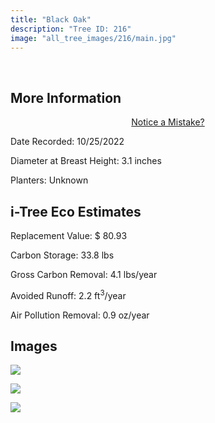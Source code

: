 ```yaml
---
title: "Black Oak"
description: "Tree ID: 216"
image: "all_tree_images/216/main.jpg"
---
```


<br>

## **More Information**
::: column-margin
<center><a class="button" href="https://forms.gle/W6f5nwYxrM33hF4f7">Notice a Mistake?</a></center>
:::


Date Recorded:  10/25/2022

Diameter at Breast Height:  3.1  inches

Planters:  Unknown

## **i-Tree Eco Estimates**


 Replacement Value: $ 80.93

 Carbon Storage:  33.8  lbs

 Gross Carbon Removal:  4.1  lbs/year

 Avoided Runoff:  2.2  ft<sup>3</sup>/year

 Air Pollution Removal:  0.9  oz/year

## **Images**


 ![](all_tree_images/216/IMG_7152.jpg)

 ![](all_tree_images/216/IMG_7154.jpg)

 ![](all_tree_images/216/main.jpg)
